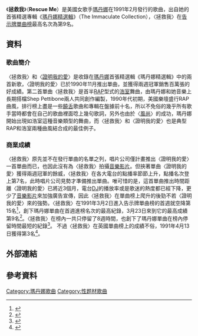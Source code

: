 {{noteTA
|2=zh-cn:Madonna; zh-hk:麥當娜; zh-tw:瑪丹娜;
|G1=Show
}}
{{Infobox single
| Name           = 拯救我<br />Rescue Me
| Cover          = 
| Artist         = [[瑪丹娜|瑪丹娜]]
| Album          = [[瑪丹娜無瑕精選輯|The Immaculate Collection]]
| B-side         = "Spotlight"
| Released       = February 26, 1991
| Format         = {{flat list|
*[[CD|CD]]
*12"
*[[錄音帶|錄音帶]]
*7"
}}
| Recorded       = {{unbulleted list|August 1990|Axis Recording Studios|([[紐約|紐約]])}}
| Genre          = {{flat list|
*[[流行舞曲|流行舞曲]]
*[[浩室|浩室]]
}}
| Length         = 5:31
| Label          = {{flat list|
* [[Sire唱片公司|Sire唱片公司]]
* [[華納兄弟唱片公司|華納兄弟唱片公司]]
}}
| Writer         = {{flat list|
* [[瑪丹娜|瑪丹娜]]
* Shep Pettibone
}}
| Producer       = {{flat list|
* [[瑪丹娜|瑪丹娜]]
* Shep Pettibone
}}
| Last single    = {{unbulleted list|"[[Justify_My_Love|Justify My Love]]"|(1990)}}
| This single    = {{unbulleted list|"'''Rescue Me'''"|(1991)}}
| Next single    = {{unbulleted list|"[[This_Used_to_Be_My_Playground|This Used to Be My Playground]]"|(1992)}}
}}
《'''拯救我'''》（'''Rescue Me'''）是美國女歌手[[瑪丹娜|瑪丹娜]]在1991年2月發行的歌曲，出自她的首張精選專輯《[[瑪丹娜精選|瑪丹娜精選輯]]》（The Immaculate Collection），〈拯救我〉在[[Billboard_Hot_100|告示牌單曲榜]]最高名次為第9名。
==資料==
===歌曲簡介===
〈拯救我〉和〈[[Justify_My_Love|證明我的愛]]〉是收錄在[[瑪丹娜|瑪丹娜]]首張精選輯《瑪丹娜精選輯》中的兩首新歌，〈證明我的愛〉已於1990年11月推出單曲，並獲得兩週冠軍銷售百萬張的好成績。第二首單曲〈拯救我〉是首半[[RAP|RAP]]型式的[[浩室|浩室]]舞曲，由瑪丹娜和她音樂上長期搭檔Shep Pettibone兩人共同創作編製，1990年代初期，美國樂壇盛行RAP曲風，排行榜上盡是一些[[饒舌|饒舌]]歌曲和專輯在盤據前十名，所以不免俗的幾乎所有歌手當時都會在自己的歌曲裡面唸上幾句歌詞，另外也由於〈[[Vogue_(歌曲)|風尚]]〉的成功，瑪丹娜開始出現如浩室這種音樂類型的舞曲，而〈拯救我〉和〈證明我的愛〉也是典型RAP和浩室兩種曲風結合成的最佳例子。

===商業成績===
〈拯救我〉原先並不在發行單曲的名單之列，唱片公司僅計畫推出〈證明我的愛〉一首單曲而已，也因此沒有為〈拯救我〉拍攝[[音樂影片|音樂影片]]。但挾著單曲〈證明我的愛〉獲得兩週冠軍的餘威，〈拯救我〉在各大電台的點播率節節上升，點播名次登上第7名，此時唱片公司見勢才準備推出單曲。唯可惜的是，這首單曲推出時間距離〈證明我的愛〉已將近3個月，電台[[DJ|DJ]]的播放率或是歌迷的熱度都已經下降，更少了[[音樂影片|音樂影片]]來加強廣告宣傳，因此〈拯救我〉在單曲榜上爬升的後勁不若〈證明我的愛〉來的強勢。〈拯救我〉在1991年3月2日進入告示牌單曲榜的首週就空降第15名<ref>{{Cite web |url=http://www.billboard.com/charts/hot-100/1991-03-02 |title=1991-03-02告示牌單曲榜 |access-date=2015-01-23 |archive-date=2020-09-13 |archive-url=https://web.archive.org/web/20200913042001/https://www.billboard.com/charts/hot-100/1991-03-02 |dead-url=no }}</ref>，創下瑪丹娜單曲在首週進榜名次的最高紀錄，3月23日來到它的最高成績第9名<ref>{{Cite web |url=http://www.billboard.com/charts/hot-100/1991-03-23 |title=1991-03-23告示牌單曲榜 |access-date=2015-01-23 |archive-date=2019-12-02 |archive-url=https://web.archive.org/web/20191202115320/https://www.billboard.com/charts/hot-100/1991-03-23 |dead-url=no }}</ref>。〈拯救我〉在榜內一共只停留了8週時間，也創下了瑪丹娜單曲在榜內停留時間最短的紀錄<ref>{{Cite web |url=http://www.billboard.com/artist/308786/madonna/chart?page=3&f=379 |title=美國告示牌官網瑪丹娜單曲資料庫 |accessdate=2015-01-23 |archive-date=2015-03-11 |archive-url=https://web.archive.org/web/20150311044011/http://www.billboard.com/artist/308786/madonna/chart?page=3&f=379 |dead-url=no }}</ref>。
不過〈拯救我〉在英國單曲榜上的成績不俗，1991年4月13日獲得第3名<ref>{{Cite web |url=http://www.officialcharts.com/artist/_/madonna/ |title=英國官方排行榜瑪丹娜資料庫 |accessdate=2015-01-23 |archive-date=2015-01-19 |archive-url=https://web.archive.org/web/20150119173628/http://www.officialcharts.com/artist/_/madonna |dead-url=no }}</ref>。

== 外部連結 ==
{{瑪丹娜}}
{{瑪丹娜歌曲}}

== 參考資料 ==
[[Category:瑪丹娜歌曲|Category:瑪丹娜歌曲]]
[[Category:性题材歌曲|Category:性题材歌曲]]